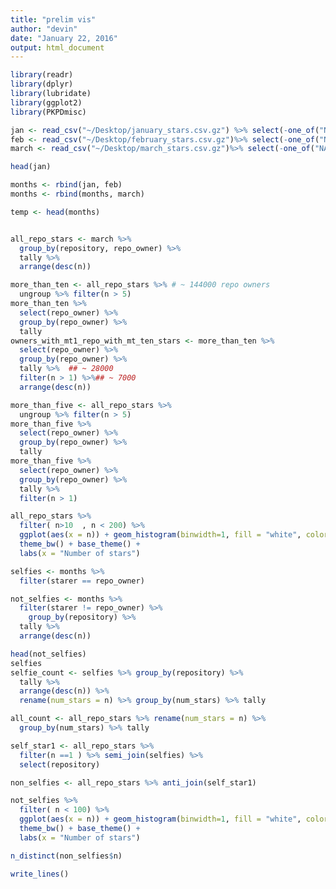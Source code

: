 ```yaml
---
title: "prelim vis"
author: "devin"
date: "January 22, 2016"
output: html_document
---
```


```r
library(readr)
library(dplyr)
library(lubridate)
library(ggplot2)
library(PKPDmisc)
```

```r
jan <- read_csv("~/Desktop/january_stars.csv.gz") %>% select(-one_of("NA")) 
feb <- read_csv("~/Desktop/february_stars.csv.gz")%>% select(-one_of("NA")) 
march <- read_csv("~/Desktop/march_stars.csv.gz")%>% select(-one_of("NA")) 
```

```r
head(jan)
```

```r
months <- rbind(jan, feb)
months <- rbind(months, march)

temp <- head(months)


all_repo_stars <- march %>%
  group_by(repository, repo_owner) %>% 
  tally %>% 
  arrange(desc(n))
```

```r
more_than_ten <- all_repo_stars %>% # ~ 144000 repo owners
  ungroup %>% filter(n > 5)
more_than_ten %>% 
  select(repo_owner) %>% 
  group_by(repo_owner) %>% 
  tally
owners_with_mt1_repo_with_mt_ten_stars <- more_than_ten %>% 
  select(repo_owner) %>% 
  group_by(repo_owner) %>% 
  tally %>%  ## ~ 28000
  filter(n > 1) %>%## ~ 7000
  arrange(desc(n))
```

```r
more_than_five <- all_repo_stars %>% 
  ungroup %>% filter(n > 5)
more_than_five %>% 
  select(repo_owner) %>% 
  group_by(repo_owner) %>% 
  tally
more_than_five %>% 
  select(repo_owner) %>% 
  group_by(repo_owner) %>% 
  tally %>% 
  filter(n > 1) 
```

```r
all_repo_stars %>% 
  filter( n>10  , n < 200) %>% 
  ggplot(aes(x = n)) + geom_histogram(binwidth=1, fill = "white", color = "black") +
  theme_bw() + base_theme() +
  labs(x = "Number of stars")
```

```r
selfies <- months %>% 
  filter(starer == repo_owner) 

not_selfies <- months %>% 
  filter(starer != repo_owner) %>%
    group_by(repository) %>% 
  tally %>% 
  arrange(desc(n))

head(not_selfies)
selfies
selfie_count <- selfies %>% group_by(repository) %>% 
  tally %>% 
  arrange(desc(n)) %>% 
  rename(num_stars = n) %>% group_by(num_stars) %>% tally

all_count <- all_repo_stars %>% rename(num_stars = n) %>%
  group_by(num_stars) %>% tally

self_star1 <- all_repo_stars %>%
  filter(n ==1 ) %>% semi_join(selfies) %>%
  select(repository)

non_selfies <- all_repo_stars %>% anti_join(self_star1)
```

```r
not_selfies %>%
  filter( n < 100) %>%
  ggplot(aes(x = n)) + geom_histogram(binwidth=1, fill = "white", color = "black") +
  theme_bw() + base_theme() +
  labs(x = "Number of stars")
```

```r
n_distinct(non_selfies$n)
```

```r
write_lines()
```

